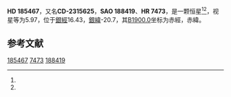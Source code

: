 {{Starbox begin
| name = HD 185467
}}
{{Starbox observe
| epoch = [[J2000.0|J2000.0]]
| constell = {{星座名待查}}<ref name=SIMBAD>{{cite web
 | url=http://simbad.u-strasbg.fr/simbad/sim-id?Ident=HR+7473
 | title=Pulsating variable Star
 | publisher=Centre de Données astronomiques de Strasbourg
 | work=SIMBAD
 | accessdate=2012-07-13
 | archive-date=2020-02-03
 | archive-url=https://web.archive.org/web/20200203110926/http://simbad.u-strasbg.fr/simbad/sim-id?Ident=HR+7473
 }}</ref><ref name=DATA>{{cite web
 | url=http://vizier.u-strasbg.fr/viz-bin/VizieR-5?-out.add=.&-source=5050&-corr=PK=HR&-out.max=9999&HR=7473
 | title=VizieR Detailed Page
 | accessdate=2012-07-13
 | archive-date=2016-03-05
 | archive-url=https://web.archive.org/web/20160305020744/http://vizier.u-strasbg.fr/viz-bin/VizieR-5?-out.add=.&-source=5050&-corr=PK=HR&-out.max=9999&HR=7473
 | dead-url=no
 }}</ref>
| 星官 = 
| ra = {{RA|19|40|7.1}}<ref name=SIMBAD /><ref name=DATA />
| dec = {{DEC|-23|25|43}}<ref name=SIMBAD /><ref name=DATA />
| appmag_v = 5.97<ref name=SIMBAD /><ref name=DATA />
}}
{{Starbox character
| class = gK1<ref name=SIMBAD /><ref name=DATA />
| b-v = 1.04<ref name=SIMBAD /><ref name=DATA />
| u-b = <ref name=SIMBAD /><ref name=DATA />
| r-i = <ref name=SIMBAD /><ref name=DATA />
| variable = 
}}
{{Starbox astrometry
| radial_v = 
| prop_mo_ra = -28
| parallax = 
| p_error = 
}}
{{Starbox catalog
| names =CD-2315625，[[SAO星表|SAO]] 188419，[[HD星表|HD]] 185467，[[HR星表|HR]] 7473}}
{{Starbox reference |Simbad=HR+7473}}
{{Starbox end}}

'''HD 185467'''，又名'''CD-2315625'''，'''SAO 188419'''、'''HR 7473'''，是一颗恒星<ref name=SIMBAD /><ref name=DATA />，视星等为5.97，位于[[銀道座標系|銀經]]16.43，[[銀道座標系|銀緯]]-20.7，其[[B1900.0|B1900.0]]坐标为赤經{{RA|19|34|6.5}}，赤緯{{DEC|-23|-25.|42.89}}。

== 参考文献 ==
{{reflist}}

{{star-stub}}

[[Category:HD和HDE天體|185467]]
[[Category:HR天體|7473]]
[[Category:SAO天體|188419]]